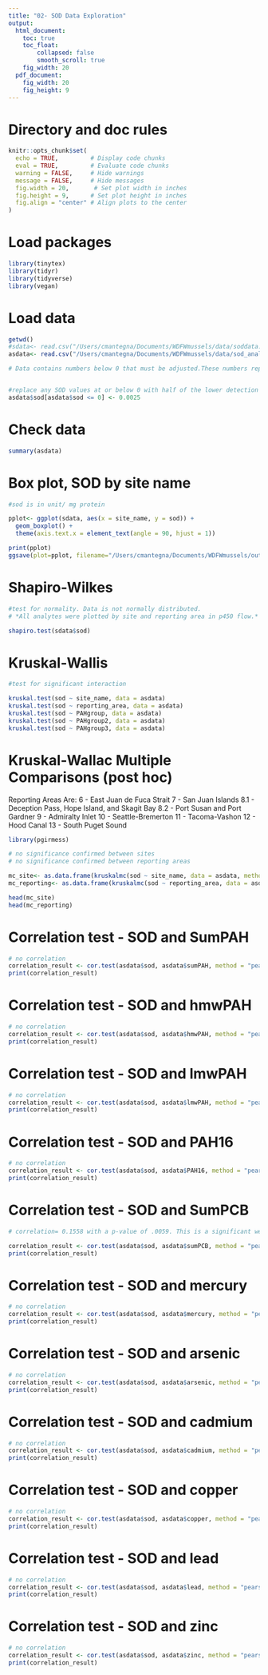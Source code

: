 ```yaml
---
title: "02- SOD Data Exploration"
output:
  html_document: 
    toc: true
    toc_float:
        collapsed: false
        smooth_scroll: true
    fig_width: 20
  pdf_document: 
    fig_width: 20
    fig_height: 9
---
```


# Directory and doc rules

```r

knitr::opts_chunk$set(
  echo = TRUE,         # Display code chunks
  eval = TRUE,         # Evaluate code chunks
  warning = FALSE,     # Hide warnings
  message = FALSE,     # Hide messages
  fig.width = 20,       # Set plot width in inches
  fig.height = 9,      # Set plot height in inches
  fig.align = "center" # Align plots to the center
)

```

# Load packages

```r
library(tinytex)
library(tidyr)
library(tidyverse)
library(vegan)

```

# Load data

```r

getwd()
#sdata<- read.csv("/Users/cmantegna/Documents/WDFWmussels/data/soddata.csv")
asdata<- read.csv("/Users/cmantegna/Documents/WDFWmussels/data/sod_analytes.csv")

```

```r

# Data contains numbers below 0 that must be adjusted.These numbers represent samples whose values were below the limit of quantification using the SOD kit. There was some activity in the raw sample, but it is too far below the limit of the standard curve to be accurately quantified.


#replace any SOD values at or below 0 with half of the lower detection limit of .005 (.005*.5). Lower detection limit determined by assay protocol by the manufacturer, Cayman.
asdata$sod[asdata$sod <= 0] <- 0.0025

```
# Check data

```r
summary(asdata)
```

# Box plot, SOD by site name

```r

#sod is in unit/ mg protein

pplot<- ggplot(sdata, aes(x = site_name, y = sod)) +
  geom_boxplot() +
  theme(axis.text.x = element_text(angle = 90, hjust = 1)) 

print(pplot)
ggsave(plot=pplot, filename="/Users/cmantegna/Documents/WDFWmussels/output/figures/SODboxplotSITE.png", width=20, height=9)

```

# Shapiro-Wilkes 
```r

#test for normality. Data is not normally distributed.
# *All analytes were plotted by site and reporting area in p450 flow.* 

shapiro.test(sdata$sod)

```

# Kruskal-Wallis

```r

#test for significant interaction

kruskal.test(sod ~ site_name, data = asdata)
kruskal.test(sod ~ reporting_area, data = asdata)
kruskal.test(sod ~ PAHgroup, data = asdata)
kruskal.test(sod ~ PAHgroup2, data = asdata)
kruskal.test(sod ~ PAHgroup3, data = asdata)

```

# Kruskal-Wallac Multiple Comparisons (post hoc)

Reporting Areas Are:
6 - East Juan de Fuca Strait
7 - San Juan Islands
8.1 - Deception Pass, Hope Island, and Skagit Bay
8.2 - Port Susan and Port Gardner
9 - Admiralty Inlet
10 - Seattle-Bremerton
11 - Tacoma-Vashon
12 - Hood Canal
13 - South Puget Sound

```r
library(pgirmess)

# no significance confirmed between sites
# no significance confirmed between reporting areas

mc_site<- as.data.frame(kruskalmc(sod ~ site_name, data = asdata, method = "bonferroni"))
mc_reporting<- as.data.frame(kruskalmc(sod ~ reporting_area, data = asdata, method = "bonferroni")) 

head(mc_site)
head(mc_reporting)

```

# Correlation test - SOD and SumPAH
```r

# no correlation
correlation_result <- cor.test(asdata$sod, asdata$sumPAH, method = "pearson")
print(correlation_result)
```

# Correlation test - SOD and hmwPAH
```r

# no correlation
correlation_result <- cor.test(asdata$sod, asdata$hmwPAH, method = "pearson")
print(correlation_result)
```

# Correlation test - SOD and lmwPAH
```r

# no correlation
correlation_result <- cor.test(asdata$sod, asdata$lmwPAH, method = "pearson")
print(correlation_result)
```

# Correlation test - SOD and PAH16
```r

# no correlation
correlation_result <- cor.test(asdata$sod, asdata$PAH16, method = "pearson")
print(correlation_result)
```

# Correlation test - SOD and SumPCB
```r

# correlation= 0.1558 with a p-value of .0059. This is a significant weak correlation.

correlation_result <- cor.test(asdata$sod, asdata$sumPCB, method = "pearson")
print(correlation_result)
```

# Correlation test - SOD and mercury
```r

# no correlation
correlation_result <- cor.test(asdata$sod, asdata$mercury, method = "pearson")
print(correlation_result)
```

# Correlation test - SOD and arsenic
```r

# no correlation
correlation_result <- cor.test(asdata$sod, asdata$arsenic, method = "pearson")
print(correlation_result)
```

# Correlation test - SOD and cadmium
```r

# no correlation
correlation_result <- cor.test(asdata$sod, asdata$cadmium, method = "pearson")
print(correlation_result)
```

# Correlation test - SOD and copper
```r

# no correlation
correlation_result <- cor.test(asdata$sod, asdata$copper, method = "pearson")
print(correlation_result)
```

# Correlation test - SOD and lead
```r

# no correlation
correlation_result <- cor.test(asdata$sod, asdata$lead, method = "pearson")
print(correlation_result)
```

# Correlation test - SOD and zinc
```r

# no correlation
correlation_result <- cor.test(asdata$sod, asdata$zinc, method = "pearson")
print(correlation_result)
```
